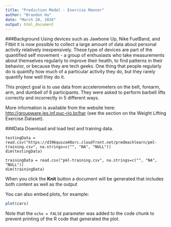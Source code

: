 ---
title: "Prediction Model - Exercise Manner"
author: "Brandon Hu"
date: "March 20, 2016"
output: html_document
---

###Background
Using devices such as Jawbone Up, Nike FuelBand, and Fitbit it is now possible to collect a large amount of data about personal activity relatively inexpensively. These type of devices are part of the quantified self movement - a group of enthusiasts who take measurements about themselves regularly to improve their health, to find patterns in their behavior, or because they are tech geeks. One thing that people regularly do is quantify how much of a particular activity they do, but they rarely quantify how well they do it. 

This project goal is to use data from accelerometers on the belt, forearm, arm, and dumbell of 6 participants. They were asked to perform barbell lifts correctly and incorrectly in 5 different ways. 

More information is available from the website here: <http://groupware.les.inf.puc-rio.br/har> (see the section on the Weight Lifting Exercise Dataset).

###Data
Download and load test and training data.

```
testingData = read.csv("https://d396qusza40orc.cloudfront.net/predmachlearn/pml-training.csv", na.strings=c("", "NA", "NULL"))
dim(testingData)

trainingData = read.csv("pml-training.csv", na.strings=c("", "NA", "NULL"))
dim(trainingData)
```

When you click the **Knit** button a document will be generated that includes both content as well as the output 


You can also embed plots, for example:

```{r, echo=FALSE}
plot(cars)
```

Note that the `echo = FALSE` parameter was added to the code chunk to prevent printing of the R code that generated the plot.
